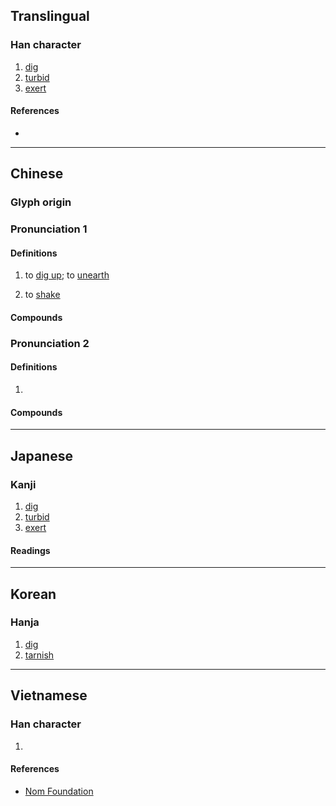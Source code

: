 {{character info}}
==Translingual==

===Han character===
{{Han char|rn=64|rad=手|as=10|sn=13|four=57027|canj=QBBB|ids=⿰扌骨}}

# [[dig]]
# [[turbid]]
# [[exert]]

====References====
* {{Han ref|kx=0448.070|dkj=12511|dj=0799.010|hdz=31918.030|uh=6430|ud=25648|bh=DDAC|bd=56748}}

----

==Chinese==
{{zh-forms}}

===Glyph origin===
{{Han etym}}

===Pronunciation 1===
{{zh-pron
|m=hú
|c=wat6
|mc=y
|oc=y
|cat=v
}}

====Definitions====
{{zh-hanzi}}

# {{lb|zh|literary}} to [[dig up]]; to [[unearth]]
# {{lb|zh|Cantonese}} to [[shake]]

====Compounds====
{{zh-der|狐埋狐搰}}

===Pronunciation 2===
{{zh-pron
|m=kū
|c=
|mc=n
|oc=n
|cat=a
}}

====Definitions====
{{zh-hanzi}}

# {{zh-used|搰搰|kūkū}}

====Compounds====
{{zh-der|搰搰}}

----

==Japanese==

===Kanji===
{{ja-kanji|grade=|rs=手10}}

# [[dig]]
# [[turbid]]
# [[exert]]

====Readings====
{{ja-readings|on=こつ|kun=ほ-る}}

----

==Korean==

===Hanja===
{{ko-hanja|hangeul=골|eumhun=}}

# [[dig]]
# [[tarnish]]

----

==Vietnamese==

===Han character===
{{vi-readings|rs=手10|reading=gọt}}

# {{rfdef|vi|sort=手10}}

====References====
* [http://nomfoundation.org/common/nom_details.php?codepoint=6430 Nom Foundation]